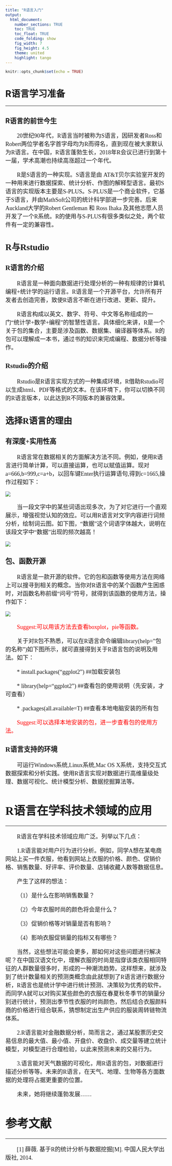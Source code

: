 ```yaml
---
title: "R语言入门"
output: 
  html_document:
    number_sections: TRUE
    toc: TRUE
    toc_float: TRUE
    code_folding: show
    fig_width: 7
    fig_height: 4.5
    theme: united
    highlight: tango
---
```


```r
knitr::opts_chunk$set(echo = TRUE)
```

# R语言学习准备
***
<font size=4 face="微软雅黑">

</font>

## **R语言的前世今生** 

<font size=4 face="微软雅黑">

&emsp;&emsp;20世纪90年代，R语言当时被称为S语言，因研发者Ross和Robert两位学者名字首字母均为R而得名，直到现在被大家默认为R语言。在中国，R语言蓬勃生长，2018年R会议已进行到第十一届，学术高潮也持续高涨超过一个年代。

&emsp;&emsp;R是S语言的一种实现。S语言是由 AT&T贝尔实验室开发的一种用来进行数据探索、统计分析、作图的解释型语言。最初S语言的实现版本主要是S-PLUS。S-PLUS是一个商业软件，它基于S语言，并由MathSoft公司的统计科学部进一步完善。后来Auckland大学的Robert Gentleman 和 Ross Ihaka 及其他志愿人员开发了一个R系统。R的使用与S-PLUS有很多类似之处，两个软件有一定的兼容性。

## **R与Rstudio** 

<font size=4 face="微软雅黑">

### **R语言的介绍**

<font size=4 face="微软雅黑">

&emsp;&emsp;R语言是一种面向数据进行处理分析的一种有规律的计算机编程+统计学的运行语言。R语言是一个开源平台，允许所有开发者去创造完善，致使R语言不断在进行改进、更新、提升。

&emsp;&emsp;R语言构成以英文、数字、符号、中文等名称组成的一门“统计学+数学+编程”的智慧性语言。具体细化来讲，R是一个关于包的集合，主要是涉及函数、数据集、编译器等体系。R的包可以理解成一本书，通过书的知识来完成编程、数据分析等操作。

### **Rstudio的介绍**

<font size=4 face="微软雅黑">

&emsp;&emsp;Rstudio是R语言实现方式的一种集成环境，R借助Rstudio可以生成html、PDF等格式的文本。在该环境下，你可以切换不同的R语言版本，以此达到R不同版本的兼容效果。 

## **选择R语言的理由**

### **有深度+实用性高**

<font size=4 face="微软雅黑">

&emsp;&emsp;R语言常在数据相关的方面解决方法不同。例如，使用R语言进行简单计算，可以直接运算，也可以赋值运算。现对a=666,b=999,c=a+b，以回车键Enter执行运算语句,得到c=1665,操作过程如下：

</font>

![ ](D:\TASK\图片\1.3.1.png)


&emsp;&emsp;当一段文字中的某些词语出现多次，为了对它进行一个直观展示，增强视觉认知的效应。可以用R语言对文字内容进行词频分析，绘制词云图。如下图，“数据”这个词语字体越大，说明在该段文字中“数据”出现的频次越高！
</font>

![ ](D:\TASK\图片\1.3.1(2).png)


### **包、函数开源 **

<font size=4 face="微软雅黑">

&emsp;&emsp;R语言是一款开源的软件。它的包和函数等使用方法在网络上可以搜寻到相关的概念。当你对R语言中的某个函数产生困惑时，对函数名称前缀“问号”符号，就得到该函数的使用方法，操作如下：


</font>
![ ](D:\TASK\图片\帮助.png)

</font>
<font size=4 face="微软雅黑">

<span style="color:red">&emsp;&emsp;Suggest:可以用该方法去查看boxplot，pie等函数。</span>

&emsp;&emsp;关于对R包不熟悉，可以在R语言命令编辑library(help=”包的名称”)如下图所示，就可直接得到关于R语言包的说明及用法。如下：

&emsp;&emsp;* install.packages("ggplot2") ##加载安装包

&emsp;&emsp;* library(help="ggplot2") ##查看包的使用说明（先安装，才可查看）  

&emsp;&emsp;* .packages(all.available=T) ##查看本地电脑安装的所有包  

&emsp;&emsp;<span style="color:red">Suggest:可以选择本地安装的包，进一步查看包的使用方法。</span>

</font>

<font size=4 face="微软雅黑">

### **R语言支持的环境**

<font size=4 face="微软雅黑">
&emsp;&emsp;可运行Windows系统,Linux系统,Mac OS X系统，支持交互式数据探索和分析实践。使用R语言实现对数据进行高维量级处理、数据可视化、统计模型分析、数据挖掘算法等。

# R语言在学科技术领域的应用
***
<font size=4 face="微软雅黑">

&emsp;&emsp;R语言在学科技术领域应用广泛。列举以下几点：



&emsp;&emsp;1.R语言能对用户行为进行分析。例如，同学A想在某电商网站上买一件衣服，他看到网站上衣服的价格、颜色、促销价格、销售数量、好评率、评价数量、店铺收藏人数等数据信息。

&emsp;&emsp;产生了这样的想法：

&emsp;&emsp;（1）是什么在影响销售数量？

&emsp;&emsp;（2）今年衣服时尚的颜色将会是什么？

&emsp;&emsp;（3）促销价格等对销量是否有影响？

&emsp;&emsp;（4）影响衣服促销量的指标又有哪些？

&emsp;&emsp;当然，这些想法可能会更多，那如何对这些问题进行解决呢？在中国汉语文化中，理解衣服的时尚是指穿该类衣服相同特征的人群数量很多时，形成的一种潮流趋势。这样想来，就涉及到了统计数量相关的预测类概念由此就想到了R语言进行数据分析，R语言也是统计学中进行统计预测、决策较为优秀的软件。而同学A就可以对购买某些颜色的衣服在春夏秋冬季节的销量分别进行统计，预测出季节性衣服的时尚颜色，然后结合衣服颜料商的价格进行组合联系，猜想制定出生产供应的服装周转链物流体系。


&emsp;&emsp;2.R语言能对金融数据分析，简而言之，通过某股票历史交易信息的最大值、最小值、开盘价、收盘价、成交量等建立统计模型，对模型进行合理检验，以此来预测未来的交易行为。

&emsp;&emsp;3.语言能对天气数据的可视化，用R语言的包，对数据进行描述分析等等。未来的R语言，在天气、地理、生物等各方面数据的处理将占据更重要的位置。

&emsp;&emsp;未来，她将继续蓬勃发展......



# 参考文献
***
</font>
&emsp;&emsp;[1] 薛薇. 基于R的统计分析与数据挖掘[M]. 中国人民大学出版社, 2014.
